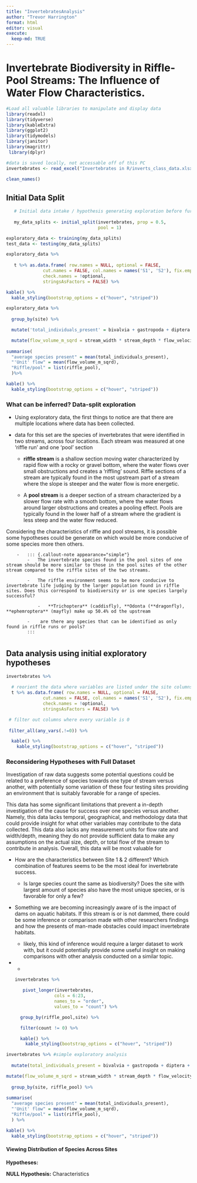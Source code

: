 ```yaml
---
title: "InvertebratesAnalysis"
author: "Trevor Harrington"
format: html
editor: visual
execute: 
  keep-md: TRUE
---
```


# Invertebrate Biodiversity in Riffle-Pool Streams: The Influence of Water Flow Characteristics.

```r
#Load all valuable libraries to manipulate and display data
library(readxl)
library(tidyverse)
library(kableExtra)
library(ggplot2)
library(tidymodels)
library(janitor)
library(magrittr)
 library(dplyr)

#data is saved locally, not accessable off of this PC
invertebrates <- read_excel("Invertebrates in R/inverts_class_data.xlsx") %>%
  
clean_names() 


```

## Initial Data Split

```r
   # Initial data intake / hypothesis generating exploration before further data investigation.
   
   my_data_splits <- initial_split(invertebrates, prop = 0.5,
                                   pool = 1) 

exploratory_data <- training(my_data_splits)
test_data <- testing(my_data_splits)

exploratory_data %>%
  
   t %>% as.data.frame( row.names = NULL, optional = FALSE,
              cut.names = FALSE, col.names = names('S1', 'S2'), fix.empty.names = TRUE,
              check.names = !optional,
              stringsAsFactors = FALSE) %>%

kable() %>%
  kable_styling(bootstrap_options = c("hover", "striped"))


```

```r
exploratory_data %>%
  
  group_by(site) %>%

  mutate('total_individuals_present' = bivalvia + gastropoda + diptera + turbellaria + oliggocheata + hirundinea + decapoda + amphipod + isopod + trombidiforme + plecoptera + trichoptera + ephemroptera + megaloptera + coleoptera + hemiptera + odonta + lepidoptera) %>%

  mutate(flow_volume_m_sqrd = stream_width * stream_depth * flow_velocity) %>%
  
summarise(
  "average species present" = mean(total_individuals_present),
  "'Unit' flow" = mean(flow_volume_m_sqrd),
  "Riffle/pool" = list(riffle_pool),
  )%>%

kable() %>%
  kable_styling(bootstrap_options = c("hover", "striped"))

```

### What can be inferred? Data-split exploration

-   Using exploratory data, the first things to notice are that there are multiple locations where data has been collected.

-   data for this set are the species of invertebrates that were identified in two streams, across four locations. Each stream was measured at one 'riffle run' and one 'pool' section

    -   **riffle stream** is a shallow section moving water characterized by rapid flow with a rocky or gravel bottom, where the water flows over small obstructions and creates a 'riffling' sound. Riffle sections of a stream are typically found in the most upstream part of a stream where the slope is steeper and the water flow is more energetic.

    -   A **pool stream** is a deeper section of a stream characterized by a slower flow rate with a smooth bottom, where the water flows around larger obstructions and creates a pooling effect. Pools are typically found in the lower half of a stream where the gradient is less steep and the water flow reduced.

Considering the characteristics of riffle and pool streams, it is possible some hypotheses could be generate on which would be more conducive of some species more then others.

        -   ::: {.callout-note appearance="simple"}
            -   The invertebrate species found in the pool sites of one stream should be more similar to those in the pool sites of the other stream compared to the riffle sites of the two streams.

            -   The riffle environment seems to be more conducive to invertebrate life judging by the larger population found in riffle sites. Does this correspond to biodiversity or is one species largely successful?

                -   **Trichoptera** (caddisfly), **Odonta (**dragonfly), **ephemroptera** (mayfly) make up 50.4% od the upstream

            -    are there any species that can be identified as only found in riffle runs or pools?
            :::

# 

## Data analysis using initial exploratory hypotheses

```r
invertebrates %>%
  
  # reorient the data where variables are listed under the site columns.
  t %>% as.data.frame( row.names = NULL, optional = FALSE,
              cut.names = FALSE, col.names = names('S1', 'S2'), fix.empty.names = TRUE,
              check.names = !optional,
              stringsAsFactors = FALSE) %>%

 # filter out columns where every variable is 0
  
 filter_all(any_vars(.!=0)) %>%

  kable() %>%
    kable_styling(bootstrap_options = c("hover", "striped"))
```

### Reconsidering Hypotheses with Full Dataset

Investigation of raw data suggests some potential questions could be related to a preference of species towards one type of stream versus another, with potentially some variation of these four testing sites providing an environment that is suitably favorable for a range of species.

This data has some significant limitations that prevent a in-depth investigation of the cause for success over one species versus another. Namely, this data lacks temporal, geographical, and methodology data that could provide insight for what other variables may contribute to the data collected. This data also lacks any measurement units for flow rate and width/depth, meaning they do not provide sufficient data to make any assumptions on the actual size, depth, or total flow of the stream to contribute in analysis. Overall, this data will be most valuable for

-   How are the characteristics between Site 1 & 2 different? Which combination of features seems to be the most ideal for invertebrate success.

    -   Is large species count the same as biodiversity? Does the site with largest amount of species also have the most unique species, or is favorable for only a few?

-   Something we are becoming increasingly aware of is the impact of dams on aquatic habitats. If this stream is or is not dammed, there could be some inference or comparison made with other researchers findings and how the presents of man-made obstacles could impact invertebrate habitats.

    -   likely, this kind of inference would require a larger dataset to work with, but it could potentially provide some useful insight on making comparisons with other analysis conducted on a similar topic.

-   

    -   

    ```r
    invertebrates %>%
      
       pivot_longer(invertebrates,
                   cols = 6:23,
                   names_to = "order",
                   values_to = "count") %>%
      
      group_by(riffle_pool,site) %>%
      
      filter(count != 0) %>%

      kable() %>%
        kable_styling(bootstrap_options = c("hover", "striped"))
      
    ```

```r
invertebrates %>% #simple exploratory analysis 
  
  mutate(total_individuals_present = bivalvia + gastropoda + diptera + turbellaria + oliggocheata + hirundinea + decapoda + amphipod + isopod + trombidiforme + plecoptera + trichoptera + ephemroptera + megaloptera + coleoptera + hemiptera + odonta + lepidoptera) %>%

mutate(flow_volume_m_sqrd = stream_width * stream_depth * flow_velocity) %>%
  
  group_by(site, riffle_pool) %>%
  
summarise(
  "average species present" = mean(total_individuals_present),
  "'Unit' flow" = mean(flow_volume_m_sqrd),
  "Riffle/pool" = list(riffle_pool),
  ) %>%

kable() %>%
  kable_styling(bootstrap_options = c("hover", "striped"))


```

#### Viewing Distribution of Species Across Sites

**Hypotheses:**

**NULL Hypothesis:** Characteristics
